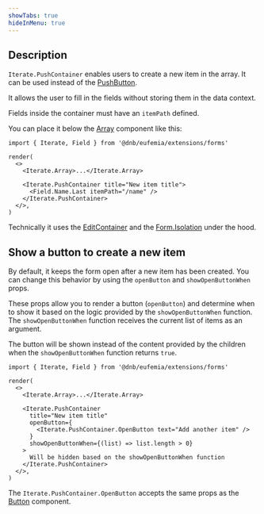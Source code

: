 ```yaml
---
showTabs: true
hideInMenu: true
---
```


## Description

`Iterate.PushContainer` enables users to create a new item in the array. It can be used instead of the [PushButton](/uilib/extensions/forms/Iterate/PushButton/).

It allows the user to fill in the fields without storing them in the data context.

Fields inside the container must have an `itemPath` defined.

You can place it below the [Array](/uilib/extensions/forms/Iterate/Array/) component like this:

```tsx
import { Iterate, Field } from '@dnb/eufemia/extensions/forms'

render(
  <>
    <Iterate.Array>...</Iterate.Array>

    <Iterate.PushContainer title="New item title">
      <Field.Name.Last itemPath="/name" />
    </Iterate.PushContainer>
  </>,
)
```

Technically it uses the [EditContainer](/uilib/extensions/forms/Iterate/EditContainer/) and the [Form.Isolation](/uilib/extensions/forms/Form/Isolation/) under the hood.

## Show a button to create a new item

By default, it keeps the form open after a new item has been created. You can change this behavior by using the `openButton` and `showOpenButtonWhen` props.

These props allow you to render a button (`openButton`) and determine when to show it based on the logic provided by the `showOpenButtonWhen` function. The `showOpenButtonWhen` function receives the current list of items as an argument.

The button will be shown instead of the content provided by the children when the `showOpenButtonWhen` function returns `true`.

```tsx
import { Iterate, Field } from '@dnb/eufemia/extensions/forms'

render(
  <>
    <Iterate.Array>...</Iterate.Array>

    <Iterate.PushContainer
      title="New item title"
      openButton={
        <Iterate.PushContainer.OpenButton text="Add another item" />
      }
      showOpenButtonWhen={(list) => list.length > 0}
    >
      Will be hidden based on the showOpenButtonWhen function
    </Iterate.PushContainer>
  </>,
)
```

The `Iterate.PushContainer.OpenButton` accepts the same props as the [Button](/uilib/components/button/) component.
